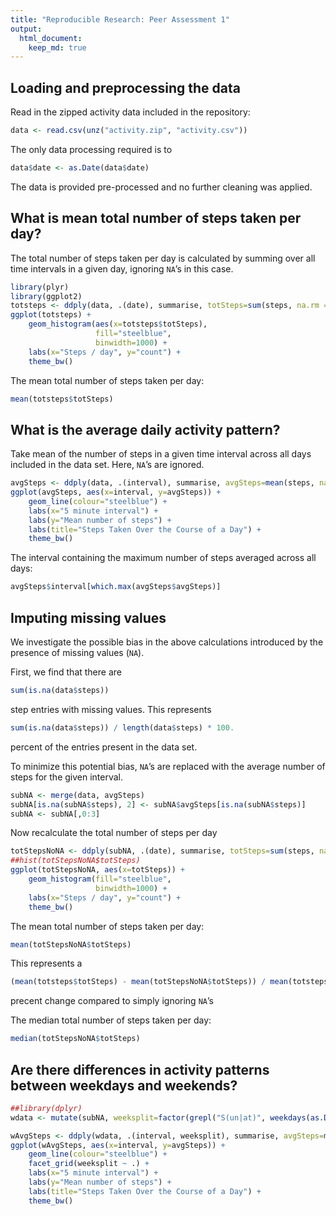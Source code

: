 ```yaml
---
title: "Reproducible Research: Peer Assessment 1"
output: 
  html_document:
    keep_md: true
---
```



## Loading and preprocessing the data

Read in the zipped activity data included in the repository:

```r
data <- read.csv(unz("activity.zip", "activity.csv"))
```

The only data processing required is to 
```r
data$date <- as.Date(data$date)
```

The data is provided pre-processed and no further cleaning was applied.

## What is mean total number of steps taken per day?

The total number of steps taken per day is calculated by summing over all time intervals in a given day, ignoring `NA`'s in this case.

```r
library(plyr)
library(ggplot2)
totsteps <- ddply(data, .(date), summarise, totSteps=sum(steps, na.rm = TRUE))
ggplot(totsteps) +
    geom_histogram(aes(x=totsteps$totSteps), 
                   fill="steelblue",
                   binwidth=1000) +
    labs(x="Steps / day", y="count") +
    theme_bw()
```

The mean total number of steps taken per day: 
```r
mean(totsteps$totSteps)
```

## What is the average daily activity pattern?

Take mean of the number of steps in a given time interval across all days included in the data set. Here, `NA`'s are ignored.

```r
avgSteps <- ddply(data, .(interval), summarise, avgSteps=mean(steps, na.rm = TRUE))
ggplot(avgSteps, aes(x=interval, y=avgSteps)) +
    geom_line(colour="steelblue") +
    labs(x="5 minute interval") +
    labs(y="Mean number of steps") +
    labs(title="Steps Taken Over the Course of a Day") +
    theme_bw()
```

The interval containing the maximum number of steps averaged across all days:
``` r
avgSteps$interval[which.max(avgSteps$avgSteps)]
```

## Imputing missing values

We investigate the possible bias in the above calculations introduced by the presence of missing values (`NA`).

First, we find that there are
```r
sum(is.na(data$steps))
```
step entries with missing values. This represents
```r
sum(is.na(data$steps)) / length(data$steps) * 100.
```
percent of the entries present in the data set.

To minimize this potential bias, `NA`'s are replaced with the average number of steps for the given interval.
```r
subNA <- merge(data, avgSteps)
subNA[is.na(subNA$steps), 2] <- subNA$avgSteps[is.na(subNA$steps)]
subNA <- subNA[,0:3]
```

Now recalculate the total number of steps per day
```r
totStepsNoNA <- ddply(subNA, .(date), summarise, totSteps=sum(steps, na.rm = TRUE))
##hist(totStepsNoNA$totSteps)
ggplot(totStepsNoNA, aes(x=totSteps)) +
    geom_histogram(fill="steelblue",
                   binwidth=1000) +
    labs(x="Steps / day", y="count") +
    theme_bw()
```

The mean total number of steps taken per day: 
```r
mean(totStepsNoNA$totSteps)
```
This represents a 
```r
(mean(totsteps$totSteps) - mean(totStepsNoNA$totSteps)) / mean(totsteps$totSteps) * 100.
```
precent change compared to simply ignoring `NA`'s

The median total number of steps taken per day: 
```r
median(totStepsNoNA$totSteps)
```

## Are there differences in activity patterns between weekdays and weekends?

```r
##library(dplyr)
wdata <- mutate(subNA, weeksplit=factor(grepl("S(un|at)", weekdays(as.Date(date), abbreviate=TRUE)), labels=c("weekday","weekend")))
```


```r
wAvgSteps <- ddply(wdata, .(interval, weeksplit), summarise, avgSteps=mean(steps, na.rm = TRUE))
ggplot(wAvgSteps, aes(x=interval, y=avgSteps)) +
    geom_line(colour="steelblue") +
    facet_grid(weeksplit ~ .) +
    labs(x="5 minute interval") +
    labs(y="Mean number of steps") +
    labs(title="Steps Taken Over the Course of a Day") +
    theme_bw()
```